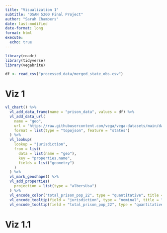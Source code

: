 ```yaml
---
title: "Visualization 1"
subtitle: "DSAN 5200 Final Project"
author: "Sarah Chambers"
date: last-modified
date-format: long
format: html
execute:
  echo: true
---
```



```r
library(readr)
library(tidyverse)
library(vegabrite)

df <- read_csv("processed_data/merged_state_obs.csv")
```

# Viz 1
```r
vl_chart() %>%
  vl_add_data_frame(name = "prison_data", values = df) %>%
  vl_add_data_url(
    name = "geo",
    url = "https://raw.githubusercontent.com/vega/vega-datasets/main/data/us-10m.json",
    format = list(type = "topojson", feature = "states")
  ) %>%
  vl_lookup(
    lookup = "jurisdiction",
    from = list(
      data = list(name = "geo"),
      key = "properties.name",
      fields = list("geometry")
    )
  ) %>%
  vl_mark_geoshape() %>%
  vl_add_properties(
    projection = list(type = "albersUsa")
  ) %>%
  vl_encode_color("total_prison_pop_22", type = "quantitative", title = "Prison Population (2022)") %>%
  vl_encode_tooltip(field = "jurisdiction", type = "nominal", title = "State") %>%
  vl_encode_tooltip(field = "total_prison_pop_22", type = "quantitative", title = "Prison Pop")

```

# Viz 1.1
